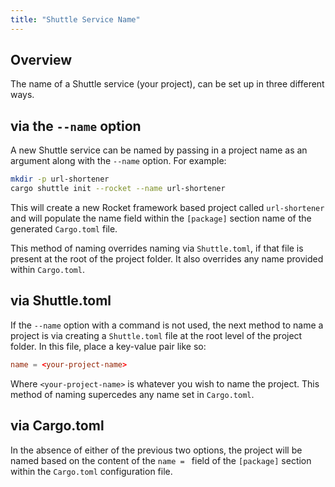 ```yaml
---
title: "Shuttle Service Name"
---
```


## Overview

The name of a Shuttle service (your project), can be set up in three different ways.

## via the `--name` option

A new Shuttle service can be named by passing in a project name as an argument along with the `--name` option.  For example:

```bash
mkdir -p url-shortener
cargo shuttle init --rocket --name url-shortener
```

This will create a new Rocket framework based project called `url-shortener` and will populate the name field within the `[package]` section name of the generated `Cargo.toml` file.

This method of naming overrides naming via `Shuttle.toml`, if that file is present at the root of the project folder.  It also overrides any name provided within `Cargo.toml`.

## via Shuttle.toml

If the `--name` option with a command is not used, the next method to name a project is via creating a `Shuttle.toml` file at the root level of the project folder.  In this file, place a key-value pair like so:

```toml 
name = <your-project-name>
```

Where `<your-project-name>` is whatever you wish to name the project.  This method of naming supercedes any name set in `Cargo.toml`.

## via Cargo.toml

In the absence of either of the previous two options, the project will be named based on the content of the `name = ` field of the `[package]` section within the `Cargo.toml` configuration file.
